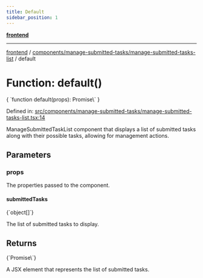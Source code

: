 ```yaml
---
title: Default
sidebar_position: 1
---
```



[**frontend**](../../../..)

***

[frontend](../../../..) / [components/manage-submitted-tasks/manage-submitted-tasks-list](..) / default

# Function: default()

<CodeBlock language="ts">
{ `function default(props): Promise\<Element\>` }
</CodeBlock>

Defined in: [src/components/manage-submitted-tasks/manage-submitted-tasks-list.tsx:14](https://github.com/svsticky/CommitteeClash/blob/42e3ab31b18c9cdd65955be0ecd3ca0a2cb493b5/frontend/src/components/manage-submitted-tasks/manage-submitted-tasks-list.tsx#L14)

ManageSubmittedTaskList component that displays a list of submitted tasks
along with their possible tasks, allowing for management actions.

## Parameters

### props

The properties passed to the component.

#### submittedTasks
<CodeBlock language="ts">
{`object[]`}
</CodeBlock>

The list of submitted tasks to display.

## Returns
<CodeBlock language="ts">
{`Promise\<Element\>`}
</CodeBlock>

A JSX element that represents the list of submitted tasks.
